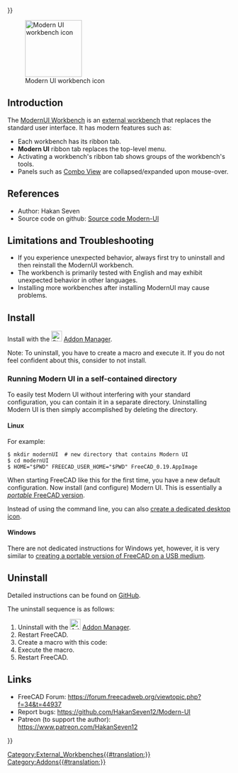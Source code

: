 <languages/>
{{UnfinishedDocu{{#translation:}}}}

[[Image:ModernUI_workbench_icon.svg|thumb|128px|Modern UI workbench icon]]

{{TOCright}}

== Introduction ==

The [[ModernUI_Workbench|ModernUI Workbench]] is an [[External_workbenches|external workbench]] that replaces the standard user interface. It has modern features such as:
* Each workbench has its ribbon tab.
* '''Modern UI''' ribbon tab replaces the top-level menu.
* Activating a workbench's ribbon tab shows groups of the workbench's tools.
* Panels such as [[Combo_view|Combo View]] are collapsed/expanded upon mouse-over.

== References ==

* Author: Hakan Seven
* Source code on github: [https://github.com/HakanSeven12/Modern-UI Source code Modern-UI]

== Limitations and Troubleshooting ==

* If you experience unexpected behavior, always first try to uninstall and then reinstall the ModernUI workbench.
* The workbench is primarily tested with English and may exhibit unexpected behavior in other languages.
* Installing more workbenches after installing ModernUI may cause problems.

== Install ==

Install with the [[Image:Std_AddonMgr.svg|24px|link=Std_AddonMgr]] [[Std_AddonMgr|Addon Manager]].

Note: To uninstall, you have to create a macro and execute it. If you do not feel confident about this, consider to not install.

=== Running Modern UI in a self-contained directory ===

To easily test Modern UI without interfering with your standard configuration, you can contain it in a separate directory. Uninstalling Modern UI is then simply accomplished by deleting the directory. {{Version|0.19}}

==== Linux ====

For example:

<pre>
$ mkdir modernUI  # new directory that contains Modern UI
$ cd modernUI
$ HOME="$PWD" FREECAD_USER_HOME="$PWD" FreeCAD_0.19.AppImage
</pre>

When starting FreeCAD like this for the first time, you have a new default configuration. Now install (and configure) Modern UI. This is essentially a [[Download#Notes_for_GNU.2FLinux_users|''portable'' FreeCAD version]].

Instead of using the command line, you can also [[Start_up_and_Configuration#Starting_FreeCAD_from_the_desktop|create a dedicated desktop icon]].

==== Windows ====

There are not dedicated instructions for Windows yet, however, it is very similar to [[Start_up_and_Configuration#Starting_FreeCAD_from_a_portable_USB_medium|creating a portable version of FreeCAD on a USB medium]].

== Uninstall ==

Detailed instructions can be found on [https://github.com/HakanSeven12/Modern-UI#uninstallation GitHub].

The uninstall sequence is as follows:
# Uninstall with the [[Image:AddonManager.svg|24px|link=Std_AddonMgr]] [[Std_AddonMgr|Addon Manager]].
# Restart FreeCAD.
# Create a macro with this code:{{Code|code=
from PySide2 import QtCore, QtGui, QtWidgets
mw = FreeCADGui.getMainWindow()
mw.menuBar().show()
 
WBList = FreeCADGui.listWorkbenches()
for WB in WBList:
    FreeCADGui.activateWorkbench(WB)
    for tb in mw.findChildren(QtWidgets.QToolBar):
        tb.show()
}}
# Execute the macro.
# Restart FreeCAD.

== Links ==

* FreeCAD Forum: https://forum.freecadweb.org/viewtopic.php?f=34&t=44937
* Report bugs: https://github.com/HakanSeven12/Modern-UI
* Patreon (to support the author): https://www.patreon.com/HakanSeven12


{{Userdocnavi{{#translation:}}}}
[[Category:External_Workbenches{{#translation:}}]]
[[Category:Addons{{#translation:}}]]